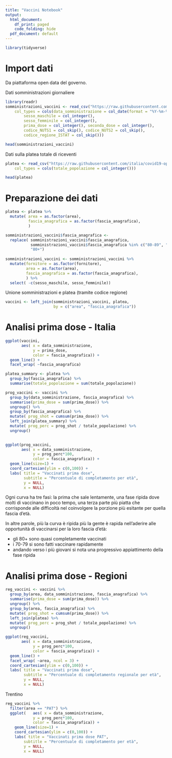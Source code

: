 ```yaml
---
title: "Vaccini Notebook"
output:
  html_document:
    df_print: paged
    code_folding: hide
  pdf_document: default
---
```


```r
library(tidyverse)
```

# Import dati

Da piattaforma open data del governo.

Dati somministrazioni giornaliere

```r
library(readr)
somministrazioni_vaccini <- read_csv("https://raw.githubusercontent.com/italia/covid19-opendata-vaccini/master/dati/somministrazioni-vaccini-latest.csv", 
    col_types = cols(data_somministrazione = col_date(format = "%Y-%m-%d"), 
        sesso_maschile = col_integer(), 
        sesso_femminile = col_integer(), 
        prima_dose = col_integer(), seconda_dose = col_integer(), 
        codice_NUTS1 = col_skip(), codice_NUTS2 = col_skip(), 
        codice_regione_ISTAT = col_skip()))

head(somministrazioni_vaccini)
```

Dati sulla platea totale di riceventi

```r
platea <- read_csv("https://raw.githubusercontent.com/italia/covid19-opendata-vaccini/master/dati/platea.csv", 
    col_types = cols(totale_popolazione = col_integer()))

head(platea)
```

# Preparazione dei dati

```r
platea <- platea %>% 
  mutate( area = as.factor(area),
          fascia_anagrafica = as.factor(fascia_anagrafica),
          )

somministrazioni_vaccini$fascia_anagrafica <- 
  replace( somministrazioni_vaccini$fascia_anagrafica, 
           somministrazioni_vaccini$fascia_anagrafica %in% c("80-89", "90+"), 
           "80+")
  
somministrazioni_vaccini <- somministrazioni_vaccini %>% 
  mutate(fornitore = as.factor(fornitore),
         area = as.factor(area),
         fascia_anagrafica = as.factor(fascia_anagrafica),
         ) %>% 
  select( -c(sesso_maschile, sesso_femminile))
```

Unione somministrazioni e platea (tramite codice regione)

```r
vaccini <- left_join(somministrazioni_vaccini, platea, 
                     by = c("area", "fascia_anagrafica"))
```

# Analisi prima dose - Italia

```r
ggplot(vaccini, 
       aes( x = data_somministrazione,
            y = prima_dose,
            color = fascia_anagrafica)) +
  geom_line() +
  facet_wrap( ~fascia_anagrafica)
```


```r
platea_summary <- platea %>% 
  group_by(fascia_anagrafica) %>% 
  summarise(totale_popolazione = sum(totale_popolazione))

prog_vaccini <- vaccini %>%
  group_by(data_somministrazione, fascia_anagrafica) %>% 
  summarise(prima_dose = sum(prima_dose)) %>% 
  ungroup() %>% 
  group_by(fascia_anagrafica) %>% 
  mutate( prog_shot = cumsum(prima_dose)) %>% 
  left_join(platea_summary) %>% 
  mutate( prog_perc = prog_shot / totale_popolazione) %>% 
  ungroup()
  
```

```r
ggplot(prog_vaccini, 
       aes( x = data_somministrazione,
            y = prog_perc*100,
            color = fascia_anagrafica)) +
  geom_line(size=1) +
  coord_cartesian(ylim = c(0,100)) +
  labs( title = "Vaccinati prima dose",
        subtitle = "Percentuale di completamento per età",
        y = NULL,
        x = NULL)
```

Ogni curva ha tre fasi: la prima che sale lentamente, una fase ripida dove molti di vaccinano in poco tempo, una terza parte più piatta che corrisponde alle difficoltà nel coinvolgere la porzione più esitante per quella fascia d'età.

In altre parole, più la curva è ripida più la gente è rapida nell'aderire alle opportunità di vaccinarsi per la loro fascia d'età:

- gli 80+ sono quasi completamente vaccinati
- i 70-79 si sono fatti vaccinare rapidamente
- andando verso i più giovani si nota una progressivo appiattimento della fase ripida


# Analisi prima dose - Regioni

```r
reg_vaccini <- vaccini %>%
  group_by(area, data_somministrazione, fascia_anagrafica) %>% 
  summarise(prima_dose = sum(prima_dose)) %>% 
  ungroup() %>% 
  group_by(area, fascia_anagrafica) %>% 
  mutate( prog_shot = cumsum(prima_dose)) %>% 
  left_join(platea) %>% 
  mutate( prog_perc = prog_shot / totale_popolazione) %>% 
  ungroup()
```

```r
ggplot(reg_vaccini, 
       aes( x = data_somministrazione,
            y = prog_perc*100,
            color = fascia_anagrafica)) +
  geom_line() +
  facet_wrap( ~area, ncol = 3) +
  coord_cartesian(ylim = c(0,100)) +
  labs( title = "Vaccinati prima dose",
        subtitle = "Percentuale di completamento regionale per età",
        y = NULL,
        x = NULL)
```

Trentino 

```r
reg_vaccini %>% 
  filter(area == "PAT") %>% 
  ggplot(   aes( x = data_somministrazione,
            y = prog_perc*100,
            color = fascia_anagrafica)) +
    geom_line(size=1) +
    coord_cartesian(ylim = c(0,100)) +
    labs( title = "Vaccinati prima dose PAT",
        subtitle = "Percentuale di completamento per età",
        y = NULL,
        x = NULL)
```

